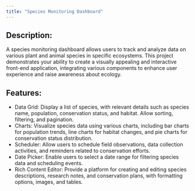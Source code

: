 ```yaml
---
title: "Species Monitoring Dashboard"
---
```


## Description:

A species monitoring dashboard allows users to track and analyze data on various plant and animal species in specific ecosystems. This project demonstrates your ability to create a visually appealing and interactive front-end application, integrating various components to enhance user experience and raise awareness about ecology.

## Features:

-   Data Grid: Display a list of species, with relevant details such as species name, population, conservation status, and habitat. Allow sorting, filtering, and pagination.
-   Charts: Visualize species data using various charts, including bar charts for population trends, line charts for habitat changes, and pie charts for conservation status distribution.
-   Scheduler: Allow users to schedule field observations, data collection activities, and reminders related to conservation efforts.
-   Date Picker: Enable users to select a date range for filtering species data and scheduling events.
-   Rich Content Editor: Provide a platform for creating and editing species descriptions, research notes, and conservation plans, with formatting options, images, and tables.
